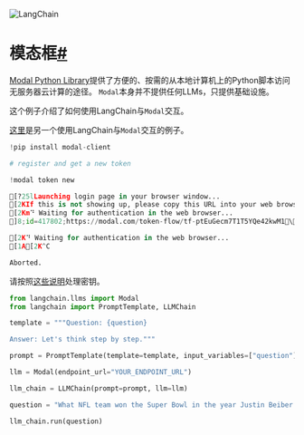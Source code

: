 

<Head>
  <script>
    {
      `(function() {
         var _hmt = _hmt || [];
(function() {
  var hm = document.createElement("script");
  hm.src = "https://hm.baidu.com/hm.js?e60fb290e204e04c5cb6f79b0ac1e697";
  var s = document.getElementsByTagName("script")[0]; 
  s.parentNode.insertBefore(hm, s);
})();
       })();`
    }
  </script>
</Head>

![LangChain](https://pica.zhimg.com/50/v2-56e8bbb52aa271012541c1fe1ceb11a2_r.gif)





模态框[#](#modal "链接至本标题的永久链接")
============================

[Modal Python Library](https://modal.com/docs/guide)提供了方便的、按需的从本地计算机上的Python脚本访问无服务器云计算的途径。
`Modal`本身并不提供任何LLMs，只提供基础设施。

这个例子介绍了如何使用LangChain与`Modal`交互。

[这里](https://modal.com/docs/guide/ex/potus_speech_qanda)是另一个使用LangChain与`Modal`交互的例子。

```python
!pip install modal-client

```

```python
# register and get a new token

!modal token new

```

```python
[?25lLaunching login page in your browser window...
[2KIf this is not showing up, please copy this URL into your web browser manually:
[2Km⠙ Waiting for authentication in the web browser...
]8;id=417802;https://modal.com/token-flow/tf-ptEuGecm7T1T5YQe42kwM1\[4;94mhttps://modal.com/token-flow/tf-ptEuGecm7T1T5YQe42kwM1]8;;\

[2K⠙ Waiting for authentication in the web browser...
[1A[2K^C

Aborted.

```

请按照[这些说明](https://modal.com/docs/guide/secrets)处理密钥。

```python
from langchain.llms import Modal
from langchain import PromptTemplate, LLMChain

```

```python
template = """Question: {question}

Answer: Let's think step by step."""

prompt = PromptTemplate(template=template, input_variables=["question"])

```

```python
llm = Modal(endpoint_url="YOUR_ENDPOINT_URL")

```

```python
llm_chain = LLMChain(prompt=prompt, llm=llm)

```

```python
question = "What NFL team won the Super Bowl in the year Justin Beiber was born?"

llm_chain.run(question)

```

